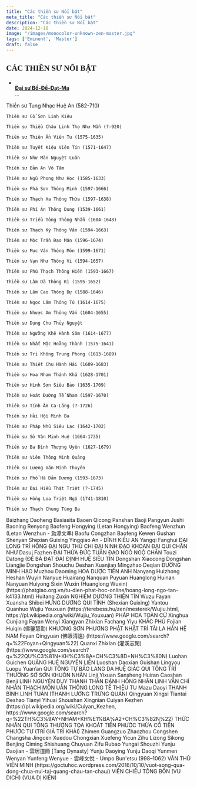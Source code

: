 ```yaml
---
title: "Các thiền sư Nổi bật"
meta_title: "Các thiền sư Nổi bật"
description: "Các thiền sư Nổi bật"
date: 2024-12-18
image: "/images/monocolor-unknown-zen-master.jpg"
tags: ['Eminent', 'Master']
draft: false
---
```


<div className="grid xl:grid-cols-8 lg:grid-cols-8 md:grid-cols-2 sm:grid-cols-2 xs:grid-cols-1 gap-8 bg-body dark:bg-darkmode-body">

  <h2 style="font-family: 'Great Vibes', cursive;">CÁC THIỀN SƯ NỔI BẬT</h2>

  <ul>
    <li class="list-group-item">
      <div class="media">
        <img class="rounded-circle mr-3" src="" />
        <div class="media-body align-self-center">
          <strong><a href="#">Đại sư Bồ-Đề-Đạt-Ma</a></strong>
          <div class="text-muted">...</div>
        </div>
      </div>
    </li>
  </ul>

  <p>
    Thiền sư Tung Nhạc Huệ An (582-710)

    Thiền sư Cổ Sơn Linh Kiệu

    Thiền sư Thiều Châu Linh Thọ Như Mẫn (?-920)

    Thiền sư Thiên Ẩn Viên Tu (1575-1635)

    Thiền sư Tuyết Kiệu Viên Tín (1571-1647)

    Thiền sư Như Mãn Nguyệt Luân

    Thiền sư Bản An Vô Tâm

    Thiền sư Ngũ Phong Như Học (1585-1633)

    Thiền sư Phá Sơn Thông Minh (1597-1666)

    Thiền sư Thạch Xa Thông Thừa (1597-1638)

    Thiền sư Phí Ân Thông Dung (1539-1661)

    Thiền sư Triều Tông Thông Nhẫn (1604-1648)

    Thiền sư Thạch Kỳ Thông Vân (1594-1663)

    Thiền sư Mộc Trần Đạo Mân (1596-1674)

    Thiền sư Mục Vân Thông Môn (1599-1671)

    Thiền sư Vạn Như Thông Vi (1594-1657)

    Thiền sư Phù Thạch Thông Hiền (1593-1667)

    Thiền sư Lâm Dã Thông Kì (1595-1652)

    Thiền sư Lâm Cao Thông Dự (1588-1646)

    Thiền sư Ngọc Lâm Thông Tú (1614-1675)

    Thiền sư Nhược Am Thông Vấn (1604-1655)

    Thiền sư Dụng Chu Thủy Nguyệt

    Thiền sư Ngưỡng Khê Hành Sâm (1614-1677)

    Thiền sư Nhất Mặc Hoằng Thành (1575-1641)

    Thiền sư Tri Không Trung Phong (1613-1689)

    Thiền sư Thiết Chu Hành Hải (1609-1683)

    Thiền sư Hoa Nham Thánh Khả (1628-1701)

    Thiền sư Hình Sơn Siêu Bảo (1635-1709)

    Thiền sư Hoát Đường Tế Nham (1597-1670)

    Thiền sư Tính Âm Ca-Lăng (?-1726)

    Thiền sư Hải Hội Minh Ba

    Thiền sư Pháp Nhũ Siêu Lạc (1642-1702)

    Thiền sư Sở Vân Minh Huệ (1664-1735)

    Thiền sư Ba Đình Thượng Uyên (1627-1679)

    Thiền sư Viên Thông Minh Quảng

    Thiền sư Lượng Văn Minh Thuyên

    Thiền sư Phổ Hà Đảm Đương (1593-1673)

    Thiền sư Đại Hiếu Thật Triệt (?-1745)

    Thiền sư Hồng Loa Triệt Ngộ (1741-1810)

    Thiền sư Thạch Chung Tùng Ba
  </p>

  <p>
    Baizhang Daoheng
    Basiasita
    Baoen Qicong
    Panshan Baoji
    Pangyun Jushi
    Baoning Renyong
    Baofeng Hongying (Letan Hongying)
    Baofeng Wenzhun (Letan Wenzhun - 泐潭文準)
    Baofu Congzhan
    Baofeng Kewen
    Gushan Shenyan
    Shexian Guixing
    Yingqiao An - DĨNH KIỀU AN
    Yangqi Fanghui
    ĐẠI LONG TRÍ HỒNG
    ĐẠI NGU THỦ CHI
    ĐẠI NINH ĐẠO KHOAN
    ĐẠI QUI CHÂN NHƯ
    Dasui Fazhen
    ĐẠI THỪA ĐỨC TUÂN
    ĐẠO NGÔ NGỘ CHÂN
    Touzi Datong
    (ĐỀ BÀ ĐẠT ĐA)
    ĐỊNH HUỆ SIÊU TÍN
    Dongshan Xiaocong
    Dongshan Liangjie
    Dongshan Shouchu
    Deshan Xuanjian
    Mingzhao Deqian
    ĐƯỜNG MINH HẠO
    Muzhou Daoming
    HOA DƯỢC TIẾN ANH
    Nanyang Huizhong
    Heshan Wuyin
    Nanyue Huairang
    Nanquan Puyuan
    Huanglong Huinan
    Nanyuan Huiyong
    Sixin Wuxin (Huanglong Wuxin) (https://phatgiao.org.vn/tu-dien-phat-hoc-online/hoang-long-ngo-tan-k4133.html)
    Huitang Zuxin
    NGHIÊM DƯƠNG THIỆN TÍN
    Wuzu Fayan
    Xuansha Shibei
    HƯNG DƯƠNG QUI TỈNH (Shexian Guixing)
    Yantou Quanhuo
    Wujiu Youxuan (https://terebess.hu/zen/mesterek/Wujiu.html, https://pl.wikipedia.org/wiki/Wujiu_Youxuan)
    PHÁP HOA TOÀN CỬ
    Xinghua Cunjiang
    Fayan Wenyi
    Xiangyan Zhixian
    Fachang Yiyu
    KHẮC PHÙ
    Fojian Huiqin (佛鑒慧勤)
    KHƯƠNG SƠN PHƯƠNG
    PHẬT NHẬT TRÍ TÀI
    LA HÁN HỆ NAM
    Foyan Qingyuan (佛眼清遠) (https://www.google.com/search?q=%22Foyan+Qingyuan%22)
    Quanxi Zhixian (灌溪志閑) (https://www.google.com/search?q=%22QU%C3%81N+KH%C3%8A+CH%C3%8D+NH%C3%80N)
    Luohan Guichen
    QUẢNG HUỆ NGUYÊN LIỄN
    Luoshan Daoxian
    Guishan Lingyou
    Luopu Yuan’an
    QUI TÔNG TỰ BẢO
    LANG DA HUỆ GIÁC
    QUI TÔNG TRÍ THƯỜNG
    SƠ SƠN KHUÔN NHÂN
    Linji Yixuan
    Sansheng Huiran
    Caoshan Benji
    LINH NGUYÊN DUY THANH
    THẦN ĐẢNH HỒNG NHÂN
    LINH VẪN CHÍ NHÀN
    THẠCH MÔN UẨN THÔNG
    LONG TẾ THIỆU TU
    Mazu Daoyi
    THANH BÌNH LINH TUÂN
    (THANH LƯƠNG TRỪNG QUÁN)
    Qingyuan Xingsi
    Tiantai Deshao
    Tianyi Yihuai
    Shoushan Xingnian
    Cuiyan Kezhen (https://pl.wikipedia.org/wiki/Cuiyan_Kezhen, https://www.google.com/search?q=%22TH%C3%9AY+NHAM+KH%E1%BA%A2+CH%C3%82N%22)
    THỨC NHÃN QUI TÔNG
    THƯỢNG TỌA KHOÁT
    TIẾN PHƯỚC THỪA CỔ
    TIẾN PHƯỚC TƯ
    (TRÍ GIẢ TRÍ KHẢI)
    Zhimen Guangzuo
    Zhaozhou Congshen
    Changsha Jingcen
    Xuedou Chongxian
    Xuefeng Yicun
    Zihu Lizong
    Sikong Benjing
    Ciming Shishuang Chuyuan
    Zifu Rubao
    Yungai Shouzhi
    Yunju Daojian - 雲居道簡 [Tang Dynasty]
    Yunju Daoying
    Yunju Daoqi
    Yunmen Wenyan
    Yunfeng Wenyue - 雲峰文悅 - Umpo Bun'etsu (998–1062)
    VĂN THÙ VIÊN MINH (https://goctuhoc.wordpress.com/2016/10/10/vuot-song-qua-dong-chua-nui-tai-quang-chau-tan-chau/)
    VIÊN CHIẾU TÔNG BỔN
    (VU DICH)
    (VUA DỊ KIẾN)
  </p>
</div>


